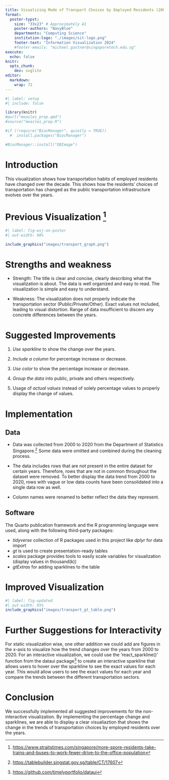 ```yaml
---
title: Visualizing Mode of Transport Choices by Employed Residents (2000--2020)
format:
  poster-typst: 
    size: "33x23" # Approximately A1
    poster-authors: "NavyBlue"
    departments: "Computing Science"
    institution-logo: "./images/sit-logo.png"
    footer-text: "Information Visualization 2024"
    #footer-emails: "michael.gastner@singaporetech.edu.sg"
execute:
  echo: false
knitr:
  opts_chunk:
    dev: svglite
editor: 
  markdown: 
    wrap: 72
---
```


```r
#| label: setup
#| include: false

library(knitr)
#purl("measles_prep.qmd")
#source("measles_prep.R")
```


```r
#if (!require("BiocManager", quietly = TRUE))
  #  install.packages("BiocManager")

#BiocManager::install("EBImage")
```


# Introduction

This visualization shows how transportation habits of employed residents have changed over the decade. This shows how the residents’ choices of transportation has changed as the public transportation infrastructure evolves over the years.




# Previous Visualization [^1]

```r
#| label: fig-wsj-on-poster
#| out-width: 98%

include_graphics("images/transport_graph.png")
```

# Strengths and weakness

-   Strength: The title is clear and concise, clearly describing what the visualization is about. The data is well organized and easy to read. The visualization is simple and easy to understand.

-   Weakness: The visualization does not properly indicate the transportation sector (Public/Private/Other). Exact values not included, leading to visual distortion. Range of data insufficient to discern any concrete differences between the years.





# Suggested Improvements
1. *Use sparkline* to show the change over the years.

2. *Include a column* for percentage increase or decrease.

3. *Use color* to show the percentage increase or decrease.

4. *Group the data* into public, private and others respectively. 

5. Usage of *actual values* instead of solely percentage values to properly display the change of values.

[^1]: <https://www.straitstimes.com/singapore/more-spore-residents-take-trains-and-buses-to-work-fewer-drive-to-the-office-population>


# Implementation

## Data

-   Data was collected from 2000 to 2020 from the Department of Statistics Singapore.[^2] Some data were omitted and combined during the cleaning process.

-  The data includes rows that are not present in the entire dataset for certain years. Therefore, rows that are not in common throughout the dataset were removed. To better display the data trend from 2000 to 2020, rows with vague or low data counts have been consolidated into a single data row as well.

- Column names were renamed to better reflect the data they represent.


[^2]: <https://tablebuilder.singstat.gov.sg/table/CT/17607>


## Software

The Quarto publication framework and the R programming language were used,
along with the following third-party packages:

-   *tidyverse* collection of R packages used in this project like *dplyr* for data import
-   *gt* is used to create presentation-ready tables
-   *scales* package provides tools to easily scale variables for visualization (display values in thousand(k))
-  *gtExtras* for adding sparklines to the table    
    


```{=typst}
#v(2em)
```
# Improved Visualization

```r
#| label: fig-updated
#| out-width: 95%
include_graphics("images/transport_gt_table.png")
```


# Further Suggestions for Interactivity

For static visualization wise, one other addition we could add are figures in the x-axis to visualize how the trend changes over the years from 2000 to 2020. For an interactive visualization, we could use the 'react_sparkline()' function from the dataui package[^3] to create an interactive sparkline that allows users to hover over the sparkline to see the exact values for each year. This would allow users to see the exact values for each year and compare the trends between the different transportation sectors.

[^3]: <https://github.com/timelyportfolio/dataui>

# Conclusion

We successfully implemented all suggested improvements for the
non-interactive visualization. By implementing the percentage change and sparklines, we are able to display a clear visualiaztion that shows the change in the trends of transportation choices by employed residents over the years.

